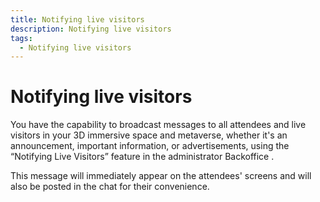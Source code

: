 ```yaml
---
title: Notifying live visitors
description: Notifying live visitors
tags:
  - Notifying live visitors
---
```


# **Notifying live visitors**

You have the capability to broadcast messages to all attendees and live visitors in your 3D immersive space and metaverse, whether it's an announcement, important information, or advertisements, using the “Notifying Live Visitors” feature in the administrator Backoffice .

 

This message will immediately appear on the attendees' screens and will also be posted in the chat for their convenience.
